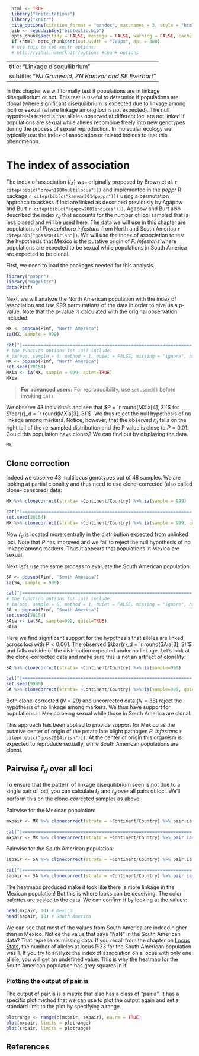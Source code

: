 ```r
  html <- TRUE
  library("knitcitations")
  library("knitr")
  cite_options(citation_format = "pandoc", max.names = 3, style = "html", hyperlink = "to.doc")
  bib <- read.bibtex("bibtexlib.bib")
  opts_chunk$set(tidy = FALSE, message = FALSE, warning = FALSE, cache = TRUE, fig.width = 7, fig.height = 7)
  if (html) opts_chunk$set(out.width = "700px", dpi = 300)
  # use this to set knitr options:
  # http://yihui.name/knitr/options #chunk_options
```
---
title: "Linkage disequilibrium"
subtitle: "*NJ Gr&uuml;nwald, ZN Kamvar and SE Everhart*"
---

In this chapter we will formally test if populations are in linkage
disequilibrium or not. This test is useful to determine if populations are
clonal (where significant disequilibrium is expected due to linkage among loci)
or sexual (where linkage among loci is not expected). The null hypothesis tested
is that alleles observed at different loci are not linked if populations are
sexual while alleles recombine freely  into new genotypes during the process of
sexual reproduction. In molecular ecology we typically use the index of
association or related indices to test this phenomenon.

# The index of association

The index of association ($I_A$) was originally proposed by Brown et al.
`r citep(bib[c("brown1980multilocus")])` and implemented in the *poppr* R
package `r citep(bib[c("kamvar2014poppr")])` using a permutation approach to
assess if loci are linked as described previously by Agapow and Burt
`r citep(bib[c("agapow2001indices")])`. Agapow and Burt also described the index
$\bar{r}_d$ that accounts for the number of loci sampled that is less biased and
will be used here. The data we will use in this chapter are populations of
*Phytophthora infestans* from North and South America
`r citep(bib["goss2014irish"])`. We will use the index of association to test the hypothesis that Mexico is the putative origin of *P. infestans* where populations are expected to be sexual while populations in South America are expected to be clonal.

First, we need to load the packages needed for this analysis.

```r
library("poppr")
library("magrittr")
data(Pinf)
```

Next, we will analyze the North American population with the index of
association and use 999 permutations of the data in order to give us a p-value.
Note that the p-value is calculated with the original observation included.

```r
MX <- popsub(Pinf, "North America")
ia(MX, sample = 999)
```
```r
cat("|================================================================| 100%\n")
# the function options for ia() include:
# ia(pop, sample = 0, method = 1, quiet = FALSE, missing = "ignore", hist = TRUE)
MX <- popsub(Pinf, "North America")
set.seed(20154)
MXia <- ia(MX, sample = 999, quiet=TRUE)
MXia
```

> **For advanced users:** For reproducibility, use `set.seed()` before invoking `ia()`.

We observe 48 individuals and see that $P = `r round(MXia[4], 3)`$ for
$\bar{r}_d = `r round(MXia[3], 3)`$. We thus reject the null hypothesis of no
linkage among markers. Notice, however, that the observed $\bar{r}_d$ falls on
the right tail of the re-sampled distribution and the P value is close to $P =
0.01$. Could this population have clones? We can find out by displaying the
data.

```r
MX
```

## Clone correction

Indeed we observe 43 multilocus genotypes out of 48 samples. We are looking at
partial clonality and thus need to use clone-corrected (also called clone-
censored) data:

```r
MX %>% clonecorrect(strata= ~Continent/Country) %>% ia(sample = 999)
```
```r
cat("|================================================================| 100%\n")
set.seed(20154)
MX %>% clonecorrect(strata= ~Continent/Country) %>% ia(sample = 999, quiet = TRUE)
```

Now $\bar{r}_d$ is located more centrally in the distribution expected from
unlinked loci. Note that $P$ has improved and we fail to reject the null
hypothesis of no linkage among markers. Thus it appears that populations in
Mexico are sexual.

Next let's use the same process to evaluate the South American population:

```r
SA <- popsub(Pinf, "South America")
ia(SA, sample = 999)
```
```r
cat("|================================================================| 100%\n")
# the function options for ia() include:
# ia(pop, sample = 0, method = 1, quiet = FALSE, missing = "ignore", hist = TRUE)
SA <- popsub(Pinf, "South America")
set.seed(20154)
SAia <- ia(SA, sample=999, quiet=TRUE)
SAia
```

Here we find significant support for the hypothesis that alleles are linked
across loci with $P < 0.001$. The observed $\bar{r}_d = `r round(SAia[3], 3)`$
and falls outside of the distribution expected under no linkage. Let's look at
the clone-corrected data and make sure this is not an artifact of clonality:

```r
SA %>% clonecorrect(strata= ~Continent/Country) %>% ia(sample=999)
```
```r
cat("|================================================================| 100%\n")
set.seed(9999)
SA %>% clonecorrect(strata= ~Continent/Country) %>% ia(sample=999, quiet=TRUE)
```

Both clone-corrected ($N = 29$) and uncorrected data ($N = 38$) reject the
hypothesis of no linkage among markers. We thus have support for populations in
Mexico being sexual while those in South America are clonal.

This approach has been applied to provide support for Mexico as the putative
center of origin of the potato late blight pathogen *P. infestans*
`r citep(bib[c("goss2014irish")])`. At the center of origin this organism is
expected to reproduce sexually, while South American populations are clonal.

## Pairwise $\bar{r}_d$ over all loci

To ensure that the pattern of linkage disequilibrium seen is not due to a single
pair of loci, you can calculate $I_A$ and $\bar{r}_d$ over all pairs of loci.
We'll perform this on the clone-corrected samples as above.

Pairwise for the Mexican population:

```r
mxpair <- MX %>% clonecorrect(strata = ~Continent/Country) %>% pair.ia
```

```r
cat("|================================================================| 100%\n")
mxpair <- MX %>% clonecorrect(strata = ~Continent/Country) %>% pair.ia(quiet = TRUE)
```

Pairwise for the South American population:

```r
sapair <- SA %>% clonecorrect(strata = ~Continent/Country) %>% pair.ia
```

```r
cat("|================================================================| 100%\n")
sapair <- SA %>% clonecorrect(strata = ~Continent/Country) %>% pair.ia(quiet = TRUE)
```

The heatmaps produced make it look like there is more linkage in the Mexican
population! But this is where looks can be deceiving. The color palettes are
scaled to the data. We can confirm it by looking at the values:

```r
head(mxpair, 10) # Mexico
head(sapair, 10) # South America
```

We can see that most of the values from South America are indeed higher than in
Mexico. Notice the value that says "NaN" in the South American data? That
represents missing data. If you recall from the chapter on [Locus
Stats](Locus_Stats.html), the number of alleles at locus Pi33 for the South
American population was 1. If you try to analyze the index of association on a
locus with only one allele, you will get an undefined value. This is why the
heatmap for the South American population has grey squares in it.

### Plotting the output of pair.ia

The output of pair.ia is a matrix that also has a class of "pairia". It has a
specific plot method that we can use to plot the output again and set a standard
limit to the plot by specifying a range.

```r
plotrange <- range(c(mxpair, sapair), na.rm = TRUE)
plot(mxpair, limits = plotrange)
plot(sapair, limits = plotrange)
```

References
----------
